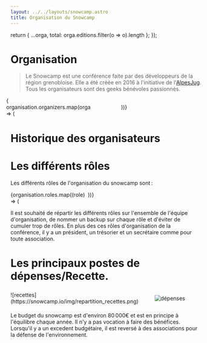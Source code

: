 ```yaml
---
layout: ../../layouts/snowcamp.astro
title: Organisation du Snowcamp
---
```

  return { ...orga, total: orga.editions.filter(o => o).length };
});

# Organisation

> Le Snowcamp est une conférence faite par des développeurs de la région grenobloise.
Elle a été créée en 2016 à l'initiative de l'[AlpesJug](https://alpesjug.fr).
Tous les organisateurs sont des geeks bénévoles passionnés.

<div style="display: grid; grid-template-columns: repeat(3, minmax(200px, 1fr)); justify-items: center; align-items: center">
{ organisation.organizers.map(orga => (<Orga orga={orga}/>))}
</div>

# Historique des organisateurs

<OrgaHisto past={organisation.past}/>

# Les différents rôles

Les différents rôles de l'organisation du snowcamp sont :

<div style="display: grid; grid-template-columns: repeat(3, 1fr); gap: 1ex">
{organisation.roles.map((role) => (<Role title={role.name} description={role.description}/>))}
</div>


Il est souhaité de répartir les différents rôles sur l'ensemble de l'équipe d'organisation, de nommer un backup sur chaque rôle et d'éviter de cumuler trop de rôles.
En plus des ces rôles d'organisation de la conférence, il y a un président, un trésorier et un secrétaire comme pour toute association.

# Les principaux postes de dépenses/Recette.

<div style="display: grid; grid-template-columns: 1fr 1fr; justify-items: center; align-items: center">
![recettes](https://snowcamp.io/img/repartition_recettes.png)

![dépenses](https://snowcamp.io/img/repartition_depenses.png)
</div>

Le budget du snowcamp est d'environ 80 000€ et est en principe à l'équilibre chaque année.
Il n'y a pas vocation à faire des bénéfices.
Lorsqu'il y a un excedent budgétaire, il est reversé à des associations pour la défense de l'environnement.
